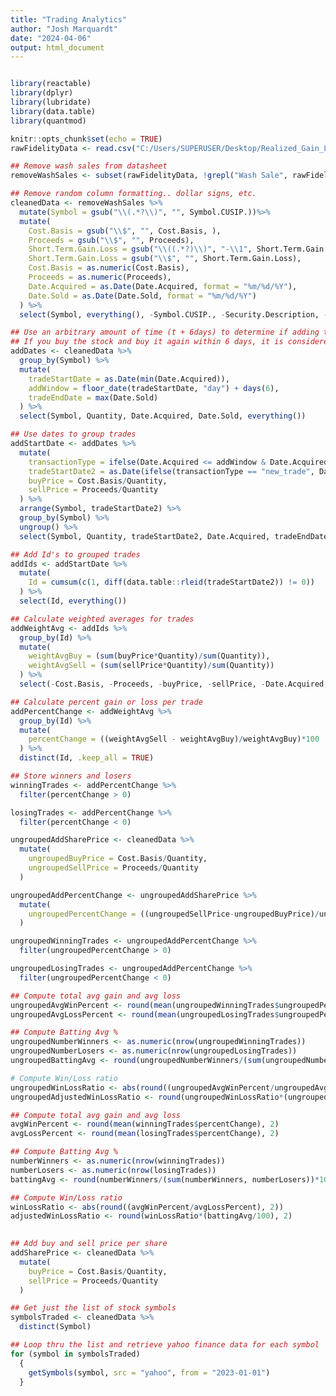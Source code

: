 ```yaml
---
title: "Trading Analytics"
author: "Josh Marquardt"
date: "2024-04-06"
output: html_document
---
```


```r
```


```r
library(reactable)
library(dplyr)
library(lubridate)
library(data.table)
library(quantmod)
```

```r
knitr::opts_chunk$set(echo = TRUE)
rawFidelityData <- read.csv("C:/Users/SUPERUSER/Desktop/Realized_Gain_Loss_Account_Z19598491.csv", na.strings = c("", "NA"))
```


```r
## Remove wash sales from datasheet
removeWashSales <- subset(rawFidelityData, !grepl("Wash Sale", rawFidelityData$Date.Sold, ignore.case = TRUE))

## Remove random column formatting.. dollar signs, etc.
cleanedData <- removeWashSales %>%
  mutate(Symbol = gsub("\\(.*?\\)", "", Symbol.CUSIP.))%>%
  mutate(
    Cost.Basis = gsub("\\$", "", Cost.Basis, ),
    Proceeds = gsub("\\$", "", Proceeds),
    Short.Term.Gain.Loss = gsub("\\((.*?)\\)", "-\\1", Short.Term.Gain.Loss),
    Short.Term.Gain.Loss = gsub("\\$", "", Short.Term.Gain.Loss),
    Cost.Basis = as.numeric(Cost.Basis),
    Proceeds = as.numeric(Proceeds),
    Date.Acquired = as.Date(Date.Acquired, format = "%m/%d/%Y"),
    Date.Sold = as.Date(Date.Sold, format = "%m/%d/%Y")
  ) %>% 
  select(Symbol, everything(), -Symbol.CUSIP., -Security.Description, -Long.Term.Gain.Loss)
```

```r
## Use an arbitrary amount of time (t + 6days) to determine if adding to a trade or new trade..
## If you buy the stock and buy it again within 6 days, it is considered an "add" and defined as the same trade.
addDates <- cleanedData %>% 
  group_by(Symbol) %>% 
  mutate(
    tradeStartDate = as.Date(min(Date.Acquired)),
    addWindow = floor_date(tradeStartDate, "day") + days(6),
    tradeEndDate = max(Date.Sold)
  ) %>% 
  select(Symbol, Quantity, Date.Acquired, Date.Sold, everything()) 

## Use dates to group trades
addStartDate <- addDates %>% 
  mutate(
    transactionType = ifelse(Date.Acquired <= addWindow & Date.Acquired + days(6) >= addWindow, "same_trade", "new_trade"),
    tradeStartDate2 = as.Date(ifelse(transactionType == "new_trade", Date.Acquired, tradeStartDate)),
    buyPrice = Cost.Basis/Quantity,
    sellPrice = Proceeds/Quantity
  ) %>% 
  arrange(Symbol, tradeStartDate2) %>% 
  group_by(Symbol) %>%
  ungroup() %>%
  select(Symbol, Quantity, tradeStartDate2, Date.Acquired, tradeEndDate, Date.Sold, Cost.Basis, Proceeds, buyPrice, sellPrice)

## Add Id's to grouped trades
addIds <- addStartDate %>% 
  mutate(
    Id = cumsum(c(1, diff(data.table::rleid(tradeStartDate2)) != 0))
  ) %>% 
  select(Id, everything())

## Calculate weighted averages for trades
addWeightAvg <- addIds %>%
  group_by(Id) %>% 
  mutate(
    weightAvgBuy = (sum(buyPrice*Quantity)/sum(Quantity)),
    weightAvgSell = (sum(sellPrice*Quantity)/sum(Quantity))
  ) %>% 
  select(-Cost.Basis, -Proceeds, -buyPrice, -sellPrice, -Date.Acquired, -Date.Sold, -Quantity)

## Calculate percent gain or loss per trade
addPercentChange <- addWeightAvg %>% 
  group_by(Id) %>% 
  mutate(
    percentChange = ((weightAvgSell - weightAvgBuy)/weightAvgBuy)*100
  ) %>% 
  distinct(Id, .keep_all = TRUE)

## Store winners and losers
winningTrades <- addPercentChange %>% 
  filter(percentChange > 0)

losingTrades <- addPercentChange %>%
  filter(percentChange < 0)

```

```r
ungroupedAddSharePrice <- cleanedData %>% 
  mutate(
    ungroupedBuyPrice = Cost.Basis/Quantity,
    ungroupedSellPrice = Proceeds/Quantity
  )

ungroupedAddPercentChange <- ungroupedAddSharePrice %>% 
  mutate(
    ungroupedPercentChange = ((ungroupedSellPrice-ungroupedBuyPrice)/ungroupedBuyPrice)*100
  )

ungroupedWinningTrades <- ungroupedAddPercentChange %>% 
  filter(ungroupedPercentChange > 0)

ungroupedLosingTrades <- ungroupedAddPercentChange %>% 
  filter(ungroupedPercentChange < 0)
```

```r
## Compute total avg gain and avg loss
ungroupedAvgWinPercent <- round(mean(ungroupedWinningTrades$ungroupedPercentChange), 2)
ungroupedAvgLossPercent <- round(mean(ungroupedLosingTrades$ungroupedPercentChange), 2)

## Compute Batting Avg %
ungroupedNumberWinners <- as.numeric(nrow(ungroupedWinningTrades))
ungroupedNumberLosers <- as.numeric(nrow(ungroupedLosingTrades))
ungroupedBattingAvg <- round(ungroupedNumberWinners/(sum(ungroupedNumberWinners, ungroupedNumberLosers))*100, 2)

# Compute Win/Loss ratio
ungroupedWinLossRatio <- abs(round((ungroupedAvgWinPercent/ungroupedAvgLossPercent), 2))
ungroupedAdjustedWinLossRatio <- round(ungroupedWinLossRatio*(ungroupedBattingAvg/100), 2)
```

```r
## Compute total avg gain and avg loss
avgWinPercent <- round(mean(winningTrades$percentChange), 2)
avgLossPercent <- round(mean(losingTrades$percentChange), 2)

## Compute Batting Avg %
numberWinners <- as.numeric(nrow(winningTrades))
numberLosers <- as.numeric(nrow(losingTrades))
battingAvg <- round(numberWinners/(sum(numberWinners, numberLosers))*100, 2)

## Compute Win/Loss ratio
winLossRatio <- abs(round((avgWinPercent/avgLossPercent), 2))
adjustedWinLossRatio <- round(winLossRatio*(battingAvg/100), 2)
  
```

```r
## Add buy and sell price per share
addSharePrice <- cleanedData %>% 
  mutate(
    buyPrice = Cost.Basis/Quantity,
    sellPrice = Proceeds/Quantity
  )

## Get just the list of stock symbols
symbolsTraded <- cleanedData %>% 
  distinct(Symbol)

## Loop thru the list and retrieve yahoo finance data for each symbol
for (symbol in symbolsTraded) 
  {
    getSymbols(symbol, src = "yahoo", from = "2023-01-01")
  }


```






